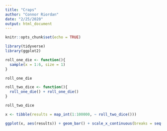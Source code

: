 ```yaml
---
title: "Craps"
author: "Connor Riordan"
date: "2/25/2020"
output: html_document
---
```


```r
knitr::opts_chunk$set(echo = TRUE)

library(tidyverse)
library(ggplot2)

```

```r
roll_one_die <- function(){
  sample(x = 1:6, size = 1)
}

roll_one_die

roll_two_dice <- function(){
  roll_one_die() + roll_one_die()
}

roll_two_dice

```

```r
x <- tibble(results = map_int(1:100000, ~ roll_two_dice()))

ggplot(x, aes(results)) + geom_bar() + scale_x_continuous(breaks = seq(2:13))



```

